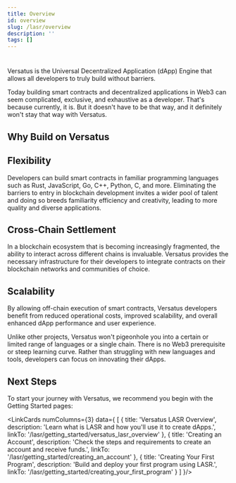 ```yaml
---
title: Overview
id: overview
slug: /lasr/overview
description: ''
tags: []
---
```



#

<ImageComponent className="main-page-logo" wrapperClass="main-page-theme"/>

Versatus is the Universal Decentralized Application (dApp) Engine that allows all developers to truly build without barriers.

Today building smart contracts and decentralized applications in Web3 can seem complicated, exclusive, and exhaustive as a developer. That's because currently, it is. But it doesn't have to be that way, and it definitely won't stay that way with Versatus.

## Why Build on Versatus

## Flexibility

Developers can build smart contracts in familiar programming languages such as Rust, JavaScript, Go, C++, Python, C, and more. Eliminating the barriers to entry in blockchain development invites a wider pool of talent and doing so breeds familiarity efficiency and creativity, leading to more quality and diverse applications.

## Cross-Chain Settlement

In a blockchain ecosystem that is becoming increasingly fragmented, the ability to interact across different chains is invaluable. Versatus provides the necessary infrastructure for their developers to integrate contracts on their blockchain networks and communities of choice.

## Scalability

By allowing off-chain execution of smart contracts, Versatus developers benefit from reduced operational costs, improved scalability, and overall enhanced dApp performance and user experience.


Unlike other projects, Versatus won't pigeonhole you into a certain or limited range of languages or a single chain. There is no Web3 prerequisite or steep learning curve. Rather than struggling with new languages and tools, developers can focus on innovating their dApps.

## Next Steps

To start your journey with Versatus, we recommend you begin with the Getting Started pages:

<LinkCards numColumns={3} data={
  [
    {
      title: 'Versatus LASR Overview',
      description: 'Learn what is LASR and how you\'ll use it to create dApps.',
      linkTo: '/lasr/getting_started/versatus_lasr_overview'
    },
    {
      title: 'Creating an Account',
      description: 'Check the steps and requirements to create an account and receive funds.',
      linkTo: '/lasr/getting_started/creating_an_account'
    },
    {
      title: 'Creating Your First Program',
      description: 'Build and deploy your first program using LASR.',
      linkTo: '/lasr/getting_started/creating_your_first_program'
    }
  ]
}/>
